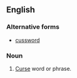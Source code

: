 ==English==
===Alternative forms===
*[[cussword]]
===Noun===
{{en-noun|head=[[cuss]] [[word]]}}
# {{context|slang}} [[curse|Curse]] word or phrase.